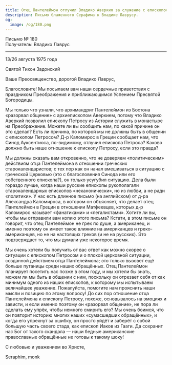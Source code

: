 ```yaml
---
title: Отец Пантелеймон отлучил Владико Аверкия за служение с епископом Петросом
description: Письмо блаженного Серафима к Владике Лаврусу.
og:
  image: /og/180.png
---
```


<div style={{textAlign:'right', fontFamily:'monospace'}}>Письмо № 180</div>
<div style={{textAlign:'left', fontFamily:'monospace'}}>Получатель: Владико Лаврус</div>

---

13/26 августа 1975 года

Святой Тихон Задонский

Ваше Преосвященство, дорогой Владико Лаврус,

Благословите! Мы посылаем вам наши сердечные приветствия с праздником Преображения и приближающимся Успением Пресвятой Богородицы.

Мы только что узнали, что архимандрит Пантелеймон из Бостона «разорвал общение» с архиепископом Аверкием, потому что Владико Аверкий позволил епископу Петросу из Астории служить в монастыре на Преображение. Можете ли вы сообщить нам, по какой причине он это сделал? Есть ли причина, по которой мы не должны быть в общении с епископом Петросом? Д-р Каломирос в Греции сообщает нам, что Синод Ауксентиоса, по-видимому, отлучил епископа Петроса? Каково должно быть наше отношение к епископу Петросу, если это правда?

Мы должны сказать вам откровенно, что не доверяем «политическим» действиям отца Пантелеймона в отношении греческих старокалендаристов; с тех пор как он начал вмешиваться в ситуацию с греческой Церковью (это с благословения Синода или его собственного епископа?), он только усугубил ситуацию. Дела были гораздо лучше, когда наши русские епископы рукополагали старокалендарных епископов «неканонически», но из любви, а не ради «политики». У нас есть длинное письмо (на английском) от д-ра Александра Каломироса, в котором он объясняет, что делает отец Пантелеймон в Греции в отношении Матфеевцев, которых д-р Каломирос называет «фанатиками» и «легалистами». Хотите ли вы, чтобы мы отправили вам копию этого письма? Кстати, в этом письме он говорит, что отец Пантелеймон не грек по душе, а американец, и именно поэтому он имеет такое влияние на американцев и греко-американцев, но не на настоящих греков (и не на русских). Это подтверждает то, что мы думали уже некоторое время.

Мы очень хотели бы получить от вас ответ как можно скорее о ситуации с епископом Петросом и о плохой церковной ситуации, созданной действием отца Пантелеймона; это только вызовет ещё больше путаницы среди наших обращённых. Отец Пантелеймон планирует посетить нас позже в этом году, и мы хотели бы знать, можем ли мы быть в общении с ним, поскольку он отрезает себя от как минимум одного из наших епископов, к которому мы испытываем величайшее уважение. Пожалуйста, помогите нам прояснить наши мысли и позицию по этому вопросу! До сих пор отношение отца Пантелеймона к епископу Петросу, похоже, основывалось на эмоциях и зависти, и если именно поэтому он «разорвал общение», не пора ли сделать ему упрёк, чтобы немного смирить его? Мы очень боимся, что он повторит историю многих наших «сумасшедших обращённых», и когда его упрекнут за ошибку, он просто уйдёт и заберёт с собой большую часть своего стада, как епископ Иаков из Гааги. Да сохранит нас Бог от такого скандала — наши бедные американские православные обращённые не готовы к такому шоку!

С любовью и уважением во Христе,

Seraphim, monk
